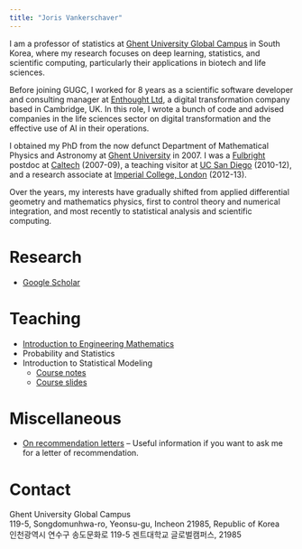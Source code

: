 ```yaml
---
title: "Joris Vankerschaver"
---
```


I am a professor of statistics at [Ghent University Global Campus](https://ghent.ac.kr) in South Korea, where my research focuses on deep learning, statistics, and scientific computing, particularly their applications in biotech and life sciences. 

Before joining GUGC, I worked for 8 years as a scientific software developer and consulting manager at [Enthought Ltd](https://enthought.com), a digital transformation company based in Cambridge, UK. In this role, I wrote a bunch of code and advised  companies in the life sciences sector on digital transformation and the effective use of AI in their operations.

I obtained my PhD from the now defunct Department of Mathematical Physics and Astronomy at [Ghent University](https://ugent.be) in 2007. I was a [Fulbright](https://www.fulbright.be/) postdoc at [Caltech](https://www.caltech.edu/) (2007-09), a teaching visitor at [UC San Diego](https://math.ucsd.edu/) (2010-12), and a research associate at [Imperial College, London](https://www.imperial.ac.uk/mathematics/) (2012-13).

Over the years, my interests have gradually shifted from applied differential geometry and mathematics physics, first to control theory and numerical integration, and most recently to statistical analysis and scientific computing.

# Research

- [Google Scholar](https://scholar.google.com/citations?hl=en&user=N5vV04AAAAAJ&view_op=list_works&sortby=pubdate)

# Teaching

- [Introduction to Engineering Mathematics](https://ugent-korea.github.io/IEM-slides/)
- Probability and Statistics
- Introduction to Statistical Modeling
  - [Course notes](ISM/index.html)
  - [Course slides](https://ugent-korea.github.io/ISM-slides/)

# Miscellaneous

- [On recommendation letters](recommendation_letters.qmd) -- Useful information if you want to ask me for a letter of recommendation.

# Contact

| Ghent University Global Campus
| 119-5, Songdomunhwa-ro, Yeonsu-gu, Incheon 21985, Republic of Korea

| 인천광역시 연수구 송도문화로 119-5 겐트대학교 글로벌캠퍼스, 21985
